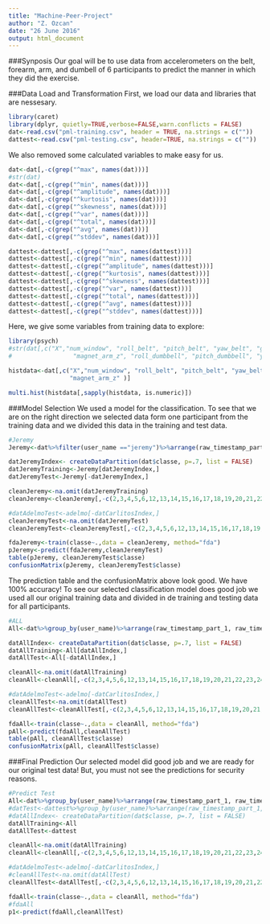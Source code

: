 ```yaml
---
title: "Machine-Peer-Project"
author: "Z. Ozcan"
date: "26 June 2016"
output: html_document
---
```

###Synposis
Our goal will be to use data from accelerometers on the belt, forearm, arm, and dumbell of 6 participants to predict the manner in which they did the exercise.

###Data Load and Transformation
First, we load our data and libraries that are nessesary.

```r
library(caret)
library(dplyr, quietly=TRUE,verbose=FALSE,warn.conflicts = FALSE)
dat<-read.csv("pml-training.csv", header = TRUE, na.strings = c(""))
dattest<-read.csv("pml-testing.csv", header=TRUE, na.strings = c(""))

```

We also removed some calculated variables to make easy for us.

```r
dat<-dat[,-c(grep("^max", names(dat)))]
#str(dat)
dat<-dat[,-c(grep("^min", names(dat)))]
dat<-dat[,-c(grep("^amplitude", names(dat)))]
dat<-dat[,-c(grep("^kurtosis", names(dat)))]
dat<-dat[,-c(grep("^skewness", names(dat)))]
dat<-dat[,-c(grep("^var", names(dat)))]
dat<-dat[,-c(grep("^total", names(dat)))]
dat<-dat[,-c(grep("^avg", names(dat)))]
dat<-dat[,-c(grep("^stddev", names(dat)))]

dattest<-dattest[,-c(grep("^max", names(dattest)))]
dattest<-dattest[,-c(grep("^min", names(dattest)))]
dattest<-dattest[,-c(grep("^amplitude", names(dattest)))]
dattest<-dattest[,-c(grep("^kurtosis", names(dattest)))]
dattest<-dattest[,-c(grep("^skewness", names(dattest)))]
dattest<-dattest[,-c(grep("^var", names(dattest)))]
dattest<-dattest[,-c(grep("^total", names(dattest)))]
dattest<-dattest[,-c(grep("^avg", names(dattest)))]
dattest<-dattest[,-c(grep("^stddev", names(dattest)))]

```

Here, we give some variables from training data to explore:

```r
library(psych)
#str(dat[,c("X","num_window", "roll_belt", "pitch_belt", "yaw_belt", "gyros_belt_x", "accel_arm_z", "magnet_arm_x", "magnet_arm_y",
#                 "magnet_arm_z", "roll_dumbbell", "pitch_dumbbell", "yaw_dumbbell", "gyros_dumbbell_x", "gyros_dumbbell_y", #"gyros_dumbbell_z", "accel_dumbbell_x", "accel_dumbbell_y", "accel_dumbbell_z", "magnet_dumbbell_x", "magnet_dumbbell_y", #"magnet_dumbbell_z", "roll_forearm", "pitch_forearm", "yaw_forearm", "gyros_forearm_x", "gyros_forearm_y" , "gyros_forearm_z", #"accel_forearm_x", "accel_forearm_y", "accel_forearm_z", "magnet_forearm_x", "magnet_forearm_y", "magnet_forearm_z", "classe" )])

histdata<-dat[,c("X","num_window", "roll_belt", "pitch_belt", "yaw_belt", "gyros_belt_x", "magnet_arm_x", "magnet_arm_y",
                 "magnet_arm_z" )]

multi.hist(histdata[,sapply(histdata, is.numeric)])

```

###Model Selection
We used a model for the classification. To see that we are on the right direction we selected data form one participant from the training data and we divided this data in the training and test data. 


```r
#Jeremy
Jeremy<-dat%>%filter(user_name =="jeremy")%>%arrange(raw_timestamp_part_1, raw_timestamp_part_2)

datJeremyIndex<- createDataPartition(dat$classe, p=.7, list = FALSE)
datJeremyTraining<-Jeremy[datJeremyIndex,]
datJeremyTest<-Jeremy[-datJeremyIndex,]

cleanJeremy<-na.omit(datJeremyTraining)
cleanJeremy<-cleanJeremy[,-c(2,3,4,5,6,12,13,14,15,16,17,18,19,20,21,22,23,24,25,26,27,66,67,68)]

#datAdelmoTest<-adelmo[-datCarlitosIndex,]
cleanJeremyTest<-na.omit(datJeremyTest)
cleanJeremyTest<-cleanJeremyTest[,-c(2,3,4,5,6,12,13,14,15,16,17,18,19,20,21,22,23,24,25,26,27,66,67,68)]

fdaJeremy<-train(classe~.,data = cleanJeremy, method="fda")
pJeremy<-predict(fdaJeremy,cleanJeremyTest)
table(pJeremy, cleanJeremyTest$classe)
confusionMatrix(pJeremy, cleanJeremyTest$classe)


```

The prediction table and the confusionMatrix above look good. We have 100% accuracy! To see our selected classification model does good job we used all our original training data and divided in de training and testing data for all participants. 

```r
#ALL
All<-dat%>%group_by(user_name)%>%arrange(raw_timestamp_part_1, raw_timestamp_part_2)

datAllIndex<- createDataPartition(dat$classe, p=.7, list = FALSE)
datAllTraining<-All[datAllIndex,]
datAllTest<-All[-datAllIndex,]

cleanAll<-na.omit(datAllTraining)
cleanAll<-cleanAll[,-c(2,3,4,5,6,12,13,14,15,16,17,18,19,20,21,22,23,24,25,26,27,66,67,68)]

#datAdelmoTest<-adelmo[-datCarlitosIndex,]
cleanAllTest<-na.omit(datAllTest)
cleanAllTest<-cleanAllTest[,-c(2,3,4,5,6,12,13,14,15,16,17,18,19,20,21,22,23,24,25,26,27,66,67,68)]

fdaAll<-train(classe~.,data = cleanAll, method="fda")
pAll<-predict(fdaAll,cleanAllTest)
table(pAll, cleanAllTest$classe)
confusionMatrix(pAll, cleanAllTest$classe)
```

###Final Prediction
Our selected model did good job and we are ready for our original test data! But, you must not see the predictions for security reasons. 

```r
#Predict Test
All<-dat%>%group_by(user_name)%>%arrange(raw_timestamp_part_1, raw_timestamp_part_2)
#datTest<-dattest%>%group_by(user_name)%>%arrange(raw_timestamp_part_1, raw_timestamp_part_2)
#datAllIndex<- createDataPartition(dat$classe, p=.7, list = FALSE)
datAllTraining<-All
datAllTest<-dattest

cleanAll<-na.omit(datAllTraining)
cleanAll<-cleanAll[,-c(2,3,4,5,6,12,13,14,15,16,17,18,19,20,21,22,23,24,25,26,27,66,67,68)]

#datAdelmoTest<-adelmo[-datCarlitosIndex,]
#cleanAllTest<-na.omit(datAllTest)
cleanAllTest<-datAllTest[,-c(2,3,4,5,6,12,13,14,15,16,17,18,19,20,21,22,23,24,25,26,27,66,67,68)]

fdaAll<-train(classe~.,data = cleanAll, method="fda")
#fdaAll
p1<-predict(fdaAll,cleanAllTest)


```

